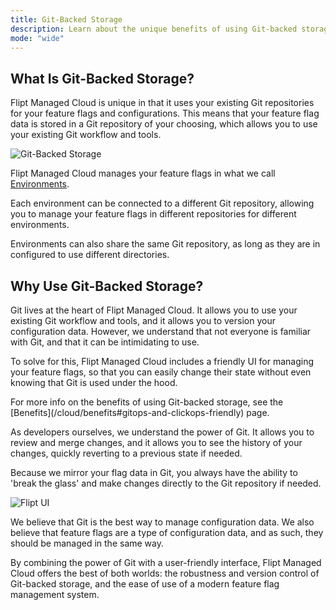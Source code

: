 ```yaml
---
title: Git-Backed Storage
description: Learn about the unique benefits of using Git-backed storage with Flipt Managed Cloud
mode: "wide"
---
```


## What Is Git-Backed Storage?

Flipt Managed Cloud is unique in that it uses your existing Git repositories for your feature flags and configurations. This means that your feature flag data is stored in a Git repository of your choosing, which allows you to use your existing Git workflow and tools.

![Git-Backed Storage](/images/cloud/features/git/feature-flag-in-repository.png)

Flipt Managed Cloud manages your feature flags in what we call [Environments](/cloud/concepts#environments).

Each environment can be connected to a different Git repository, allowing you to manage your feature flags in different repositories for different environments.

<Tip>
  Environments can also share the same Git repository, as long as they are in
  configured to use different directories.
</Tip>

## Why Use Git-Backed Storage?

Git lives at the heart of Flipt Managed Cloud. It allows you to use your existing Git workflow and tools, and it allows you to version your configuration data. However, we understand that not everyone is familiar with Git, and that it can be intimidating to use.

To solve for this, Flipt Managed Cloud includes a friendly UI for managing your feature flags, so that you can easily change their state without even knowing that Git is used under the hood.

<Note>
  For more info on the benefits of using Git-backed storage, see the
  [Benefits](/cloud/benefits#gitops-and-clickops-friendly) page.
</Note>

As developers ourselves, we understand the power of Git. It allows you to review and merge changes, and it allows you to see the history of your changes, quickly reverting to a previous state if needed.

Because we mirror your flag data in Git, you always have the ability to 'break the glass' and make changes directly to the Git repository if needed.

![Flipt UI](/images/cloud/features/git/feature-flag-in-ui.png)

We believe that Git is the best way to manage configuration data. We also believe that feature flags are a type of configuration data, and as such, they should be managed in the same way.

By combining the power of Git with a user-friendly interface, Flipt Managed Cloud offers the best of both worlds: the robustness and version control of Git-backed storage, and the ease of use of a modern feature flag management system.
